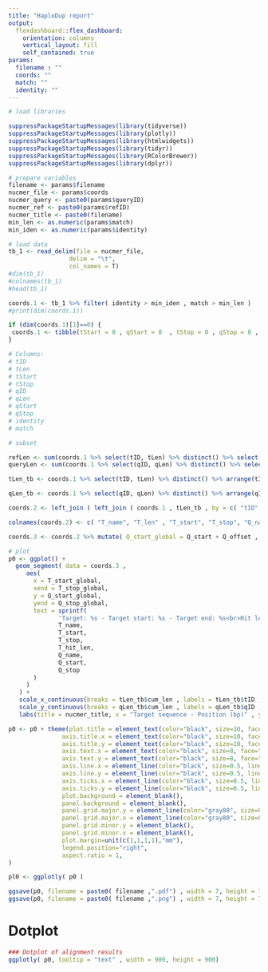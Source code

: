 ```yaml
---
title: "HaploDup report"
output:
  flexdashboard::flex_dashboard:
    orientation: columns
    vertical_layout: fill
    self_contained: true
params:
  filename : ""
  coords: ""
  match: ""
  identity: ""
---
```



```r
# load libraries

suppressPackageStartupMessages(library(tidyverse))
suppressPackageStartupMessages(library(plotly))
suppressPackageStartupMessages(library(htmlwidgets))
suppressPackageStartupMessages(library(tidyr))
suppressPackageStartupMessages(library(RColorBrewer))
suppressPackageStartupMessages(library(dplyr))

# prepare variables
filename <- params$filename
nucmer_file <- params$coords
nucmer_query <- paste0(params$queryID)
nucmer_ref <- paste0(params$refID)
nucmer_title <- paste0(filename)
min_len <- as.numeric(params$match)
min_iden <- as.numeric(params$identity)

# load data
tb_1 <- read_delim(file = nucmer_file,
                 delim = "\t",
                 col_names = T)
#dim(tb_1)
#colnames(tb_1)
#head(tb_1)

coords.1 <- tb_1 %>% filter( identity > min_iden , match > min_len )
#print(dim(coords.1))

if (dim(coords.1)[1]==0) {
 coords.1 <- tibble(tStart = 0 , qStart = 0  , tStop = 0 , qStop = 0 , qID = nucmer_query , tID = nucmer_ref , identity = 0)
}

# Columns:
# tID
# tLen
# tStart
# tStop
# qID
# qLen
# qStart
# qStop
# identity
# match

# subset

refLen <- sum(coords.1 %>% select(tID, tLen) %>% distinct() %>% select(tLen) )
queryLen <- sum(coords.1 %>% select(qID, qLen) %>% distinct() %>% select(qLen) )

tLen_tb <- coords.1 %>% select(tID, tLen) %>% distinct() %>% arrange(tID) %>% mutate( cum_len = cumsum(tLen)[row_number()] , offset = ifelse ( row_number()==1 , 0, lag(cum_len) ) , ID = "Target")

qLen_tb <- coords.1 %>% select(qID, qLen) %>% distinct() %>% arrange(qID) %>% mutate( cum_len = cumsum(qLen)[row_number()] , offset = ifelse ( row_number()==1 , 0, lag(cum_len) ) , ID = "Query")

coords.2 <- left_join ( left_join ( coords.1 , tLen_tb , by = c( "tID" =  "tID" )  , all.x = TRUE) , qLen_tb , by = c( "qID" =  "qID" )  , all.x = TRUE)

colnames(coords.2) <- c( "T_name", "T_len" , "T_start", "T_stop", "Q_name", "Q_len", "Q_start", "Q_stop", "iden",    "T_hit_len", "T_len.2", "T_cum_len", "T_offset", "T_ID", "Q_length.2", "Q_cum_len", "Q_offset", "Q_ID")

coords.3 <- coords.2 %>% mutate( Q_start_global = Q_start + Q_offset , Q_stop_global = Q_stop + Q_offset , T_start_global = T_start + T_offset , T_stop_global = T_stop + T_offset )

```


```r
# plot
p0 <- ggplot() +
  geom_segment( data = coords.3 ,
     aes(
       x = T_start_global,
       xend = T_stop_global,
       y = Q_start_global,
       yend = Q_stop_global,
       text = sprintf(
		      'Target: %s - Target start: %s - Target end: %s<br>Hit length: %s<br>Query: %s - Query start: %s - Query end: %s' ,
		      T_name,
		      T_start,
		      T_stop,
		      T_hit_len,
		      Q_name,
		      Q_start,
		      Q_stop
       )
     )
   ) +
   scale_x_continuous(breaks = tLen_tb$cum_len , labels = tLen_tb$tID , limits = c( 0 , max( refLen , queryLen ) ) ) +
   scale_y_continuous(breaks = qLen_tb$cum_len , labels = qLen_tb$qID , limits = c( 0 , max( refLen , queryLen ) ) ) +
   labs(title = nucmer_title, x = "Target sequence - Position (bp)" , y = "Query sequence - Position (bp)")

p0 <- p0 + theme(plot.title = element_text(color="black", size=10, face="plain", margin=margin(t=1,r=0,b=1,l=0,"mm")),
               axis.title.x = element_text(color="black", size=10, face="plain", margin=margin(t=1,r=0,b=0,l=0,"mm")),
               axis.title.y = element_text(color="black", size=10, face="plain", margin=margin(t=0,r=1,b=0,l=0,"mm")),
               axis.text.x = element_text(color="black", size=8, face="plain", margin=margin(t=1,r=0,b=0,l=0,"mm"), hjust = 0.5 , angle = 45 ),
               axis.text.y = element_text(color="black", size=8, face="plain", margin=margin(t=0,r=1,b=0,l=0,"mm"), vjust = 0.5 , angle = 45 ),
               axis.line.x = element_line(color="black", size=0.5, linetype="solid"),
               axis.line.y = element_line(color="black", size=0.5, linetype="solid"),
               axis.ticks.x = element_line(color="black", size=0.5, linetype="solid"),
               axis.ticks.y = element_line(color="black", size=0.5, linetype="solid"),
               plot.background = element_blank(),
               panel.background = element_blank(),
               panel.grid.major.y = element_line(color="gray80", size=0.2, linetype="solid") ,
               panel.grid.major.x = element_line(color="gray80", size=0.2, linetype="solid"),
               panel.grid.minor.y = element_blank(),
               panel.grid.minor.x = element_blank(),
               plot.margin=unit(c(1,1,1,1),"mm"),
               legend.position="right",
               aspect.ratio = 1,
)

pl0 <- ggplotly( p0 )

ggsave(p0, filename = paste0( filename ,".pdf") , width = 7, height = 7)
ggsave(p0, filename = paste0( filename ,".png") , width = 7, height = 7)
```



Dotplot
=====
```r
### Dotplot of alignment results
ggplotly( p0, tooltip = "text" , width = 900, height = 900)
```

